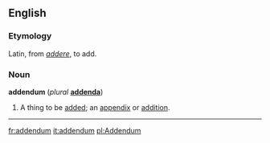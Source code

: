 ==English==
===Etymology===
Latin, from ''[[addere]]'', to add.

===Noun===
'''addendum''' (''plural'' '''[[addenda]]''')

#A thing to be [[add]]ed; an [[appendix]] or [[addition]].

----
{{webster}}

[[fr:addendum]]
[[it:addendum]]
[[pl:Addendum]]
